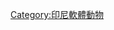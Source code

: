 {{cite book
 |url=https://www.amazon.com/Siput-Kerang-Indonesia-Indonesian-Shells/dp/B0010AHVB0
 |first1=Bunjamin |last1=Dharma
 |year=1988
 |title=Siput dan kerang Indonesia (Indonesian Shells)
 |volume=I. [A up to Olividae]
 |pages=111 pp
 |publisher=PT. Sarana Graha |location=[[雅加達|Jakarta]]
 |accessdate=2017-03-14 |language=id,en }}
<includeonly>
[[Category:印尼軟體動物]]</includeonly>